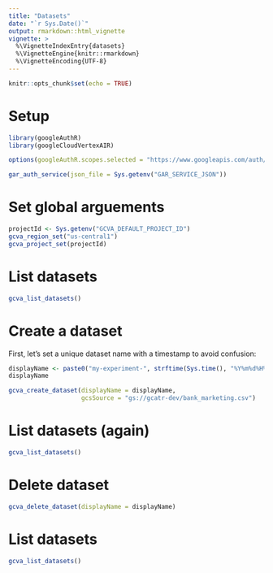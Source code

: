 ```yaml
---
title: "Datasets"
date: "`r Sys.Date()`"
output: rmarkdown::html_vignette
vignette: >
  %\VignetteIndexEntry{datasets}
  %\VignetteEngine{knitr::rmarkdown}
  %\VignetteEncoding{UTF-8}
---
```


```r
knitr::opts_chunk$set(echo = TRUE)
```

# Setup

```r
library(googleAuthR)
library(googleCloudVertexAIR)

options(googleAuthR.scopes.selected = "https://www.googleapis.com/auth/cloud-platform")

gar_auth_service(json_file = Sys.getenv("GAR_SERVICE_JSON"))
```

# Set global arguements

```r
projectId <- Sys.getenv("GCVA_DEFAULT_PROJECT_ID")
gcva_region_set("us-central1")
gcva_project_set(projectId)
```

# List datasets

```r
gcva_list_datasets()
```

# Create a dataset


First, let's set a unique dataset name with a timestamp to avoid confusion:

```r
displayName <- paste0("my-experiment-", strftime(Sys.time(), "%Y%m%d%H%M%S"))
displayName
```


```r
gcva_create_dataset(displayName = displayName,
                    gcsSource = "gs://gcatr-dev/bank_marketing.csv")
```

# List datasets (again)

```r
gcva_list_datasets()
```

# Delete dataset

```r
gcva_delete_dataset(displayName = displayName)
```

# List datasets

```r
gcva_list_datasets()
```


